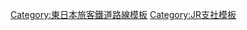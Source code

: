 {{Navbox
|name=東日本旅客鐵道盛岡支社
|state=collapsed
|title=[[File:JR logo (east).svg|25px]] {{link-ja|東日本旅客鐵道盛岡支社|東日本旅客鉄道盛岡支社}}
|titlestyle = border-left:solid 3em green; border-right:solid 3em green; background-color:#ddd;
|group1 = 路線
|list1 = [[東北新幹線]] - [[東北本線]] - [[大船渡線]] - [[氣仙沼線]] - [[北上線]] - [[釜石線]] - [[田澤湖線]]（[[秋田新幹線]]） - [[花輪線]] - [[山田線]] - [[八戶線]] - [[大湊線]] - [[奧羽本線]]（[[秋田新幹線]]） - [[津輕線]]
|group2 = 車輛基地
|list2 = {{link-ja|盛岡車輛中心|盛岡車両センター}} - {{link-ja|青森車輛中心|青森車両センター}} - {{link-ja|一之關運輸區|一ノ関運輸区}} - {{link-ja|八戶運輸區|八戸運輸区}} - {{link-ja|盛岡新幹線車輛中心|盛岡新幹線車両センター}}
}}<noinclude>
[[Category:東日本旅客鐵道路線模板]]
[[Category:JR支社模板]]
</noinclude>